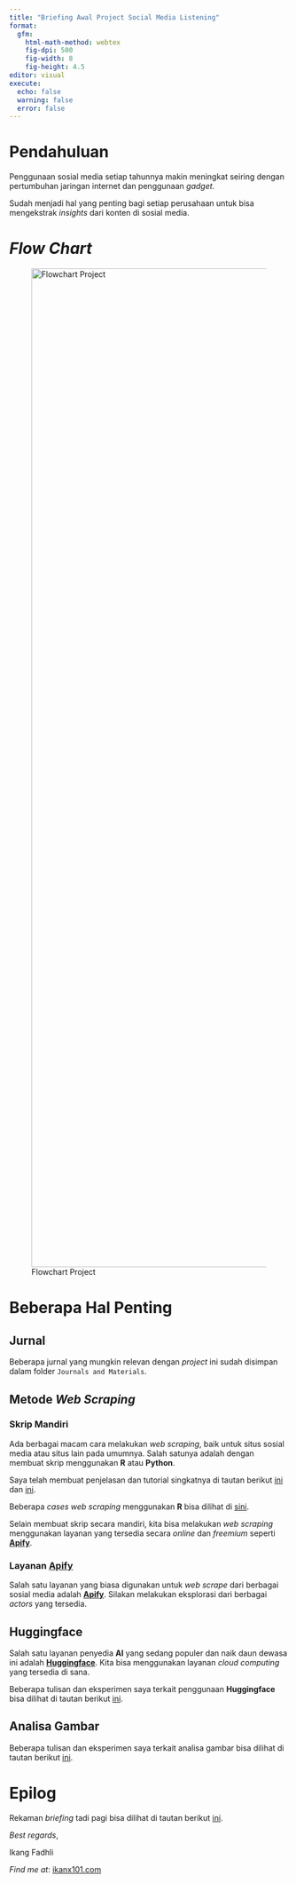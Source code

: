 ```yaml
---
title: "Briefing Awal Project Social Media Listening"
format: 
  gfm:
    html-math-method: webtex
    fig-dpi: 500
    fig-width: 8
    fig-height: 4.5
editor: visual
execute:
  echo: false
  warning: false
  error: false
---
```


# Pendahuluan

Penggunaan sosial media setiap tahunnya makin meningkat seiring dengan pertumbuhan jaringan internet dan penggunaan *gadget*.

Sudah menjadi hal yang penting bagi setiap perusahaan untuk bisa mengekstrak *insights* dari konten di sosial media.

# *Flow Chart*

![Flowchart Project](nomnoml.png){width="1800"}

# Beberapa Hal Penting

## Jurnal

Beberapa jurnal yang mungkin relevan dengan *project* ini sudah disimpan dalam folder `Journals and Materials`.

## Metode *Web Scraping*

### Skrip Mandiri

Ada berbagai macam cara melakukan *web scraping*, baik untuk situs sosial media atau situs lain pada umumnya. Salah satunya adalah dengan membuat skrip menggunakan **R** atau **Python**.

Saya telah membuat penjelasan dan tutorial singkatnya di tautan berikut [ini](https://ikanx101.com/blog/webscrape-tutorial/) dan [ini](https://ikanx101.com/blog/webscrape-tutorial-2/).

Beberapa *cases* *web scraping* menggunakan **R** bisa dilihat di [sini](https://ikanx101.com/tags/#web-scrap).

Selain membuat skrip secara mandiri, kita bisa melakukan *web scraping* menggunakan layanan yang tersedia secara *online* dan *freemium* seperti [**Apify**](https://apify.com).

### Layanan [**Apify**](https://apify.com)

Salah satu layanan yang biasa digunakan untuk *web scrape* dari berbagai sosial media adalah [**Apify**](https://apify.com). Silakan melakukan eksplorasi dari berbagai *actors* yang tersedia.

## **Huggingface**

Salah satu layanan penyedia **AI** yang sedang populer dan naik daun dewasa ini adalah [**Huggingface**](https://huggingface.co). Kita bisa menggunakan layanan *cloud computing* yang tersedia di sana.

Beberapa tulisan dan eksperimen saya terkait penggunaan **Huggingface** bisa dilihat di tautan berikut [ini](https://ikanx101.com/tags/#huggingface).

## Analisa Gambar

Beberapa tulisan dan eksperimen saya terkait analisa gambar bisa dilihat di tautan berikut [ini](https://ikanx101.com/tags/#google-vision).

# Epilog

Rekaman *briefing* tadi pagi bisa dilihat di tautan berikut [ini](https://youtu.be/V-uH7E4qFoo).

*Best regards*,

Ikang Fadhli

*Find me at*: [ikanx101.com](https://ikanx101.com)
